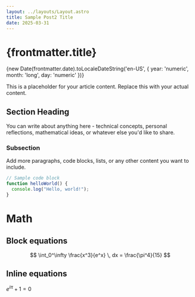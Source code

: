 ```yaml
---
layout: ../layouts/Layout.astro
title: Sample Post2 Title
date: 2025-03-31
---
```


# {frontmatter.title}
<div class="text-gray-600 mt-2 mb-8">
  {new Date(frontmatter.date).toLocaleDateString('en-US', {
    year: 'numeric',
    month: 'long',
    day: 'numeric'
  })}
</div>

This is a placeholder for your article content. Replace this with your actual content.

## Section Heading

You can write about anything here - technical concepts, personal reflections, 
mathematical ideas, or whatever else you'd like to share.

### Subsection

Add more paragraphs, code blocks, lists, or any other content you want to include.

```js
// Sample code block
function helloWorld() {
  console.log("Hello, world!");
}
```

# Math

## Block equations 

$$
\int_0^\infty \frac{x^3}{e^x} \, dx = \frac{\pi^4}{15}
$$

## Inline equations

$e^{i\pi} + 1 = 0$